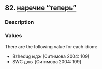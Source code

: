 ## 82. <a href =  'https://agricolamz.github.io/The_Circassian_Isoglosses_Database/82.html'>наречие "теперь"</a>
### Description



### Values
There are the following value for each idiom:

* Bzhedug  ыдж [Ситимова 2004: 109] 
* SWC  джы [Ситимова 2004: 109] 

